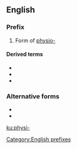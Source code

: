 ==English==

===Prefix===
{{head|en|prefixes}}

# Form of [[physio-]]

====Derived terms====
* {{l|en|physiognomy}}
* {{l|en|physiography}}
* {{l|en|physiotherapy}}

===Alternative forms===
* {{l|en|phys-}}
* {{l|en|physio-}}

[[Category:English prefixes]]

[[ku:physi-]]